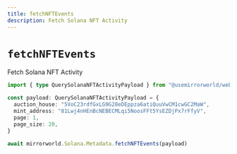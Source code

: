 ```yaml
---
title: fetchNFTEvents
description: Fetch Solana NFT Activity
---
```


# `fetchNFTEvents`

Fetch Solana NFT Activity

```ts
import { type QuerySolanaNFTActivityPayload } from "@usemirrorworld/web3.js"

const payload: QuerySolanaNFTActivityPayload = {
  auction_house: "5VoC23rdfGxLG9G28eDEppza6atiQuuVwCM1cwGC2MaW",
  mint_address: "81Lwj4nHEnBcNEBECMLqi5NoosFFt5YsEZDjPx7rFfyV",
  page: 1,
  page_size: 20,
}

await mirrorworld.Solana.Metadata.fetchNFTEvents(payload)
```
